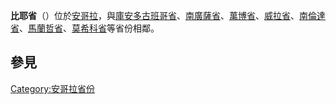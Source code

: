 {{Infomation of Subdivisions|
Map=Image:Angola Provinces Bie 250px.png|
MapSize=150px|
Nation=安哥拉|
enNation=Angola|
Lang=[[葡萄牙語|葡語]]|
oName={{lang|pt|Bié}}|
Lv=省|
Capital=奎托|
tArea=70,314|
tPop=80,000|
ISOcode=AO-BIE|
}}

'''比耶省'''（{{lang-pt|Província de Bié}}）位於[[安哥拉|安哥拉]]，與[[庫安多古班哥省|庫安多古班哥省]]、[[南廣薩省|南廣薩省]]、[[萬博省|萬博省]]、[[威拉省|威拉省]]、[[南倫達省|南倫達省]]、[[馬蘭哲省|馬蘭哲省]]、[[莫希科省|莫希科省]]等省份相鄰。

== 參見 ==
{{Portal|安哥拉|Flag of Angola.svg}}

{{Provinces of Angola}}

{{Municipalities of Angola}}
{{coord|display=title}}
{{Angola-geo-stub}}

[[Category:安哥拉省份|Category:安哥拉省份]]